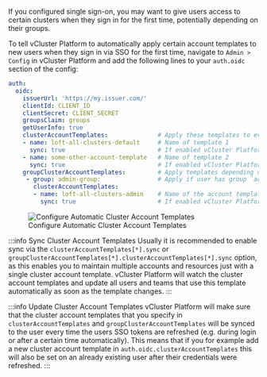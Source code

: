 If you configured single sign-on, you may want to give users access to certain clusters when they sign in for the first time, potentially depending on their groups.

To tell vCluster Platform to automatically apply certain account templates to new users when they sign in via SSO for the first time, navigate to `Admin > Config` in vCluster Platform and add the following lines to your `auth.oidc` section of the config:

```yaml {8-17}
auth:
  oidc:
    issuerUrl: 'https://my.issuer.com/'
    clientId: CLIENT_ID
    clientSecret: CLIENT_SECRET
    groupsClaim: groups
    getUserInfo: true
    clusterAccountTemplates:              # Apply these templates to every new user
    - name: loft-all-clusters-default     # Name of template 1
      sync: true                          # If enabled vCluster Platform will sync changes in the cluster account template to the created accounts
    - name: some-other-account-template   # Name of template 2
      sync: true                          # If enabled vCluster Platform will sync changes in the cluster account template to the created accounts
    groupClusterAccountTemplates:         # Apply templates depending on the user's groups
     - group: admin-group:                # Apply if user has group `admin-group`
       clusterAccountTemplates:
       - name: loft-all-clusters-admin    # Name of the account template to apply
         sync: true                       # If enabled vCluster Platform will sync changes in the cluster account template to the created accounts
```

<figure class="frame">
  <img
    src="/docs/media/v1/ui/auth/cat-oidc.png"
    alt="Configure Automatic Cluster Account Templates"
  />
  <figcaption>Configure Automatic Cluster Account Templates</figcaption>
</figure>

:::info Sync Cluster Account Templates
Usually it is recommended to enable sync via the `clusterAccountTemplates[*].sync` or `groupClusterAccountTemplates[*].clusterAccountTemplates[*].sync` option, as this enables you to maintain multiple accounts and resources just with a single cluster account template. vCluster Platform will watch the cluster account templates and update all users and teams that use this template automatically as soon as the template changes.
:::

:::info Update Cluster Account Templates
vCluster Platform will make sure that the cluster account templates that you specify in `clusterAccountTemplates` and `groupClusterAccountTemplates` will be synced to the user every time the users SSO tokens are refreshed (e.g. during login or after a certain time automatically). This means that if you for example add a new cluster account template in `auth.oidc.clusterAccountTemplates` this will also be set on an already existing user after their credentials were refreshed.
:::

